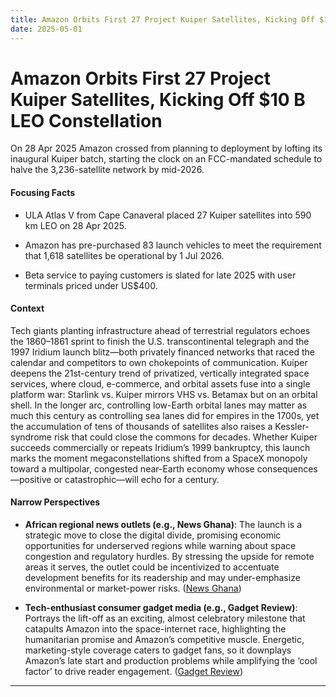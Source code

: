 ```yaml
---
title: Amazon Orbits First 27 Project Kuiper Satellites, Kicking Off $10 B LEO Constellation
date: 2025-05-01
---
```


# Amazon Orbits First 27 Project Kuiper Satellites, Kicking Off $10 B LEO Constellation

On 28 Apr 2025 Amazon crossed from planning to deployment by lofting its inaugural Kuiper batch, starting the clock on an FCC-mandated schedule to halve the 3,236-satellite network by mid-2026.

#### Focusing Facts

- ULA Atlas V from Cape Canaveral placed 27 Kuiper satellites into 590 km LEO on 28 Apr 2025.

- Amazon has pre-purchased 83 launch vehicles to meet the requirement that 1,618 satellites be operational by 1 Jul 2026.

- Beta service to paying customers is slated for late 2025 with user terminals priced under US$400.

#### Context

Tech giants planting infrastructure ahead of terrestrial regulators echoes the 1860–1861 sprint to finish the U.S. transcontinental telegraph and the 1997 Iridium launch blitz—both privately financed networks that raced the calendar and competitors to own chokepoints of communication. Kuiper deepens the 21st-century trend of privatized, vertically integrated space services, where cloud, e-commerce, and orbital assets fuse into a single platform war: Starlink vs. Kuiper mirrors VHS vs. Betamax but on an orbital shell. In the longer arc, controlling low-Earth orbital lanes may matter as much this century as controlling sea lanes did for empires in the 1700s, yet the accumulation of tens of thousands of satellites also raises a Kessler-syndrome risk that could close the commons for decades. Whether Kuiper succeeds commercially or repeats Iridium’s 1999 bankruptcy, this launch marks the moment megaconstellations shifted from a SpaceX monopoly toward a multipolar, congested near-Earth economy whose consequences—positive or catastrophic—will echo for a century.

#### Narrow Perspectives

- **African regional news outlets (e.g., News Ghana)**: The launch is a strategic move to close the digital divide, promising economic opportunities for underserved regions while warning about space congestion and regulatory hurdles. By stressing the upside for remote areas it serves, the outlet could be incentivized to accentuate development benefits for its readership and may under-emphasize environmental or market-power risks. ([News Ghana](https://newsghana.com.gh/amazon-launches-initial-satellites-in-us10-billion-global-internet-venture/))

- **Tech-enthusiast consumer gadget media (e.g., Gadget Review)**: Portrays the lift-off as an exciting, almost celebratory milestone that catapults Amazon into the space-internet race, highlighting the humanitarian promise and Amazon’s competitive muscle. Energetic, marketing-style coverage caters to gadget fans, so it downplays Amazon’s late start and production problems while amplifying the ‘cool factor’ to drive reader engagement. ([Gadget Review](https://www.gadgetreview.com/amazons-satellite-fleet-takes-flight-project-kuiper-finally-reaches-the-stars))

---
